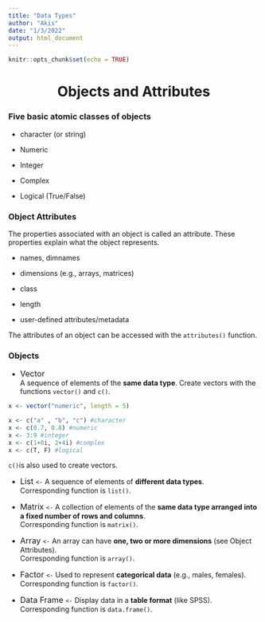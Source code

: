 ```yaml
---
title: "Data Types"
author: "Akis"
date: "1/3/2022"
output: html_document
---
```


```r
knitr::opts_chunk$set(echo = TRUE)
```

<center> <h1>Objects and Attributes</h1> </center>

### Five basic atomic classes of objects

* character (or string)

* Numeric 

* Integer

* Complex

* Logical (True/False)

### Object Attributes

The properties associated with an object is called an attribute. These properties explain what the object represents.

* names, dimnames

* dimensions (e.g., arrays, matrices)

* class

* length

* user-defined attributes/metadata

The attributes of an object can be accessed with the ```attributes()``` function.

### Objects

* <font size="3"> Vector </font>\
A sequence of elements of the **same data type**. Create vectors with the functions ```vector()``` and ```c()```.\

```r
x <- vector("numeric", length = 5) 
```
```r
x <- c("a" , "b", "c") #character
x <- c(0.7, 0.8) #numeric
x <- 3:9 #integer
x <- c(1+0i, 2+4i) #complex
x <- c(T, F) #logical
```



```c()```is also used to create vectors.

* <font size="3"> List </font> ```<-``` A sequence of elements of **different data types**.\
Corresponding function is ```list()```.

* <font size="3"> Matrix </font> ```<-``` A collection of elements of the **same data type arranged into a fixed number of rows and columns**.\
Corresponding function is ```matrix()```.

* <font size="3"> Array </font> ```<-``` An array can have **one, two or more dimensions** (see Object Attributes).\
Corresponding function is ```array()```.

* <font size="3"> Factor </font> ```<-``` Used to represent **categorical data** (e.g., males, females).\
Corresponding function is ```factor()```.

* <font size="3"> Data Frame </font> ```<-``` Display data in a **table format** (like SPSS).\
Corresponding function is ```data.frame()```.